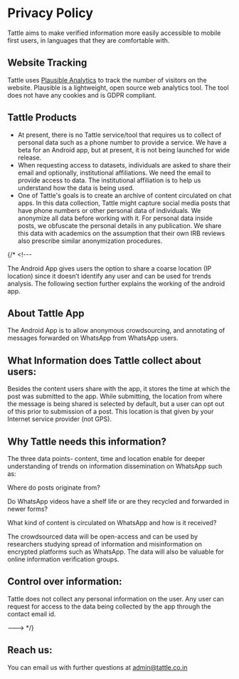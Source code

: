 # Privacy Policy

Tattle aims to make verified information more easily accessible to mobile first users, in languages that they are comfortable with. 

## Website Tracking
Tattle uses [Plausible Analytics](https://plausible.io/) to track the number of visitors on the website. Plausible is a lightweight, open source web analytics tool. The tool does not have any cookies and is GDPR compliant. 

## Tattle Products

- At present, there is no Tattle service/tool that requires us to collect of personal data such as a phone number to provide a service. We have a beta for an Android app, but at present, it is not being launched for wide release.  
- When requesting access to datasets, individuals are asked to share their email and optionally, institutional affiliations. We need the email to provide access to data. The institutional affiliation is to help us understand how the data is being used. 
- One of Tattle's goals is to create an archive of content circulated on chat apps. In this data collection, Tattle might capture social media posts that have phone numbers or other personal data of individuals. We anonymize all data before working with it. For personal data inside posts, we obfuscate the personal details in any publication. We share this data with academics on the assumption that their own IRB reviews also prescribe similar anonymization procedures. 

{/* <!---

The Android App gives users the option to share a coarse location (IP location) since it doesn’t identify any user and can be used for trends analysis. The following section further explains the working of the android app. 



## About Tattle App
The Android App is to allow anonymous crowdsourcing, and annotating of messages forwarded on WhatsApp from WhatsApp users.

## What Information does Tattle collect about users:
Besides the content users share with the app, it stores the time at which the post was submitted to the app. While submitting, the location from where the message is being shared is selected by default, but a user can opt out of this prior to submission of a post. This location is that given by your Internet service provider (not GPS).

## Why Tattle needs this information?
The three data points- content, time and location enable for deeper understanding of trends on information dissemination on WhatsApp such as:

Where do posts originate from?

Do WhatsApp videos have a shelf life or are they recycled and forwarded in newer forms?

What kind of content is circulated on WhatsApp and how is it received?

The crowdsourced data will be open-access and can be used by researchers studying spread of information and misinformation on encrypted platforms such as WhatsApp. The data will also be valuable for online information verification groups.

## Control over information:
Tattle does not collect any personal information on the user. Any user can request for access to the data being collected by the app through the contact email id.

---> */}

## Reach us:
You can email us with further questions at admin@tattle.co.in
